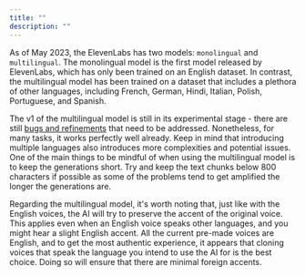 ```yaml
---
title: ""
description: ""
---
```


As of May 2023, the ElevenLabs has two models: `monolingual` and `multilingual`. The monolingual model is the first model released by ElevenLabs, which has only been trained on an English dataset. In contrast, the multilingual model has been trained on a dataset that includes a plethora of other languages, including French, German, Hindi, Italian, Polish, Portuguese, and Spanish. 

The v1 of the multilingual model is still in its experimental stage - there are still [bugs and refinements](/../troubleshooting) that need to be addressed. Nonetheless, for many tasks, it works perfectly well already. Keep in mind that introducing multiple languages also introduces more complexities and potential issues. One of the main things to be mindful of when using the multilingual model is to keep the generations short. Try and keep the text chunks below 800 characters if possible as some of the problems tend to get amplified the longer the generations are.

Regarding the multilingual model, it's worth noting that, just like with the English voices, the AI will try to preserve the accent of the original voice. This applies even when an English voice speaks other languages, and you might hear a slight English accent. All the current pre-made voices are English, and to get the most authentic experience, it appears that cloning voices that speak the language you intend to use the AI for is the best choice. Doing so will ensure that there are minimal foreign accents.
